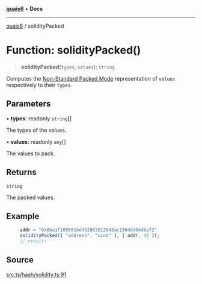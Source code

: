 [**quais6**](../README.md) • **Docs**

***

[quais6](../globals.md) / solidityPacked

# Function: solidityPacked()

> **solidityPacked**(`types`, `values`): `string`

Computes the [Non-Standard Packed Mode](https://docs.soliditylang.org/en/v0.8.14/abi-spec.html#non-standard-packed-mode)
  representation of `values` respectively to their `types`.

## Parameters

• **types**: readonly `string`[]

The types of the values.

• **values**: readonly `any`[]

The values to pack.

## Returns

`string`

The packed values.

## Example

```ts
     addr = "0x8ba1f109551bd432803012645ac136ddd64dba72"
     solidityPacked([ "address", "uint" ], [ addr, 45 ]);
     //_result:
  ```

## Source

[src.ts/hash/solidity.ts:91](https://github.com/dominant-strategies/quais-6.js/blob/aca1855329c3946c627ab7f16ac5304cea7d20c5/src.ts/hash/solidity.ts#L91)
